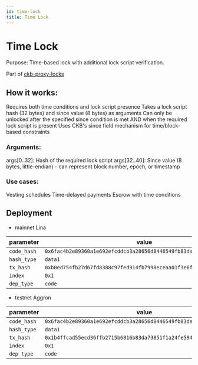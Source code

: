 ```yaml
---
id: time-lock
title: Time Lock
---
```


# Time Lock

Purpose: Time-based lock with additional lock script verification.

Part of [ckb-proxy-locks](https://github.com/ckb-devrel/ckb-proxy-locks)

## How it works:

Requires both time conditions and lock script presence
Takes a lock script hash (32 bytes) and since value (8 bytes) as arguments
Can only be unlocked after the specified since condition is met AND when the required lock script is present
Uses CKB's since field mechanism for time/block-based constraints

### Arguments:

args[0..32]: Hash of the required lock script
args[32..40]: Since value (8 bytes, little-endian) - can represent block number, epoch, or timestamp

### Use cases:

Vesting schedules
Time-delayed payments
Escrow with time conditions

## Deployment

- mainnet Lina

| parameter   | value                                                                |
| ----------- | -------------------------------------------------------------------- |
| `code_hash` | `0x6fac4b2e89360a1e692efcddcb3a28656d8446549fb83da6d896db8b714f4451` |
| `hash_type` | `data1`                                                              |
| `tx_hash`   | `0xb0ed754fb27d67fd8388c97fed914fb7998eceaa01f3e6f967e498de1ba0ac9b` |
| `index`     | `0x1`                                                                |
| `dep_type`  | `code`                                                               |

- testnet Aggron

| parameter   | value                                                                |
| ----------- | -------------------------------------------------------------------- |
| `code_hash` | `0x6fac4b2e89360a1e692efcddcb3a28656d8446549fb83da6d896db8b714f4451` |
| `hash_type` | `data1`                                                              |
| `tx_hash`   | `0x1b4ffcad55ecd36ffb2715b6816b83da73851f1a24fe594f263c4f34dad90792` |
| `index`     | `0x1`                                                                |
| `dep_type`  | `code`                                                               |
